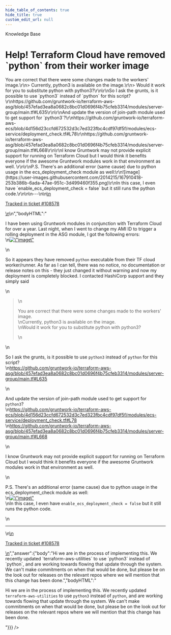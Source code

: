 ```yaml
---
hide_table_of_contents: true
hide_title: true
custom_edit_url: null
---
```



<CenterLayout>
<span className="searchCategory">Knowledge Base</span>
<h1>Help! Terraform Cloud have removed `python` from their worker image</h1>
<GitHub discussion={{"id":"D_kwDOF8slf84APhB-","number":412,"author":{"login":"KOConchobhair"},"title":"Help! Terraform Cloud have removed `python` from their worker image","body":"\nI have been using Gruntwork modules in conjunction with Terraform Cloud for over a year. Last night, when I went to change my AMI ID to trigger a rolling deployment in the ASG module, I got the following errors:\r\n![image](https://user-images.githubusercontent.com/2014215/167910290-8bcb3c10-53ad-4c14-a062-aa6ca6ae410b.png)\r\n\r\nSo it appears they have removed `python` executable from their TF cloud worker/runner. As far as I can tell, there was no notice, no documentation or release notes on this - they just changed it without warning and now my deployment is completely blocked. I contacted HashiCorp support and they simply said\r\n> You are correct that there were some changes made to the workers' image.\r\n> Currently, python3 is available on the image.\r\n> Would it work for you to substitute python with python3?\r\n\r\nSo I ask the grunts, is it possible to use `python3` instead of `python` for this script?\r\nhttps://github.com/gruntwork-io/terraform-aws-asg/blob/457efad3ea8a0682c8bc01d0696f4b75cfeb3314/modules/server-group/main.tf#L635\r\n\r\nAnd update the version of join-path module used to get support for `python3`?\r\nhttps://github.com/gruntwork-io/terraform-aws-ecs/blob/4d156d23ccfd672532d3c7ed323fbc4cdf97df5f/modules/ecs-service/deployment_check.tf#L78\r\nhttps://github.com/gruntwork-io/terraform-aws-asg/blob/457efad3ea8a0682c8bc01d0696f4b75cfeb3314/modules/server-group/main.tf#L668\r\n\r\nI know Gruntwork may not provide explicit support for running on Terraform Cloud but I would think it benefits everyone if the awesome Gruntwork modules work in that environment as well. \r\n\r\nP.S. There's an additional error (same cause) due to python usage in the ecs_deployment_check module as well:\r\n![image](https://user-images.githubusercontent.com/2014215/167910418-253b386b-6ada-47ae-951c-3d499460f355.png)\r\nIn this case, I even have `enable_ecs_deployment_check = false` but it still runs the python code.\r\n\n\n---\n\n<ins datetime=\"2022-05-11T17:49:20Z\">\n  <p><a href=\"https://support.gruntwork.io/hc/requests/108578\">Tracked in ticket #108578</a></p>\n</ins>\n","bodyHTML":"<p dir=\"auto\">I have been using Gruntwork modules in conjunction with Terraform Cloud for over a year. Last night, when I went to change my AMI ID to trigger a rolling deployment in the ASG module, I got the following errors:<br>\n<a target=\"_blank\" rel=\"noopener noreferrer nofollow\" href=\"https://user-images.githubusercontent.com/2014215/167910290-8bcb3c10-53ad-4c14-a062-aa6ca6ae410b.png\"><img src=\"https://user-images.githubusercontent.com/2014215/167910290-8bcb3c10-53ad-4c14-a062-aa6ca6ae410b.png\" alt=\"image\" style=\"max-width: 100%;\"></a></p>\n<p dir=\"auto\">So it appears they have removed <code class=\"notranslate\">python</code> executable from their TF cloud worker/runner. As far as I can tell, there was no notice, no documentation or release notes on this - they just changed it without warning and now my deployment is completely blocked. I contacted HashiCorp support and they simply said</p>\n<blockquote>\n<p dir=\"auto\">You are correct that there were some changes made to the workers' image.<br>\nCurrently, python3 is available on the image.<br>\nWould it work for you to substitute python with python3?</p>\n</blockquote>\n<p dir=\"auto\">So I ask the grunts, is it possible to use <code class=\"notranslate\">python3</code> instead of <code class=\"notranslate\">python</code> for this script?<br>\n<a href=\"https://github.com/gruntwork-io/terraform-aws-asg/blob/457efad3ea8a0682c8bc01d0696f4b75cfeb3314/modules/server-group/main.tf#L635\">https://github.com/gruntwork-io/terraform-aws-asg/blob/457efad3ea8a0682c8bc01d0696f4b75cfeb3314/modules/server-group/main.tf#L635</a></p>\n<p dir=\"auto\">And update the version of join-path module used to get support for <code class=\"notranslate\">python3</code>?<br>\n<a href=\"https://github.com/gruntwork-io/terraform-aws-ecs/blob/4d156d23ccfd672532d3c7ed323fbc4cdf97df5f/modules/ecs-service/deployment_check.tf#L78\">https://github.com/gruntwork-io/terraform-aws-ecs/blob/4d156d23ccfd672532d3c7ed323fbc4cdf97df5f/modules/ecs-service/deployment_check.tf#L78</a><br>\n<a href=\"https://github.com/gruntwork-io/terraform-aws-asg/blob/457efad3ea8a0682c8bc01d0696f4b75cfeb3314/modules/server-group/main.tf#L668\">https://github.com/gruntwork-io/terraform-aws-asg/blob/457efad3ea8a0682c8bc01d0696f4b75cfeb3314/modules/server-group/main.tf#L668</a></p>\n<p dir=\"auto\">I know Gruntwork may not provide explicit support for running on Terraform Cloud but I would think it benefits everyone if the awesome Gruntwork modules work in that environment as well.</p>\n<p dir=\"auto\">P.S. There's an additional error (same cause) due to python usage in the ecs_deployment_check module as well:<br>\n<a target=\"_blank\" rel=\"noopener noreferrer nofollow\" href=\"https://user-images.githubusercontent.com/2014215/167910418-253b386b-6ada-47ae-951c-3d499460f355.png\"><img src=\"https://user-images.githubusercontent.com/2014215/167910418-253b386b-6ada-47ae-951c-3d499460f355.png\" alt=\"image\" style=\"max-width: 100%;\"></a><br>\nIn this case, I even have <code class=\"notranslate\">enable_ecs_deployment_check = false</code> but it still runs the python code.</p>\n<hr>\n<ins datetime=\"2022-05-11T17:49:20Z\">\n  <p dir=\"auto\"><a href=\"https://support.gruntwork.io/hc/requests/108578\" rel=\"nofollow\">Tracked in ticket #108578</a></p>\n</ins>","answer":{"body":"Hi we are in the process of implementing this. We recently updated `terraform-aws-utilities` to use `python3` instead of `python`, and are working towards flowing that update through the system. We can't make commitments on when that would be done, but please be on the look out for releases on the relevant repos where we will mention that this change has been done.","bodyHTML":"<p dir=\"auto\">Hi we are in the process of implementing this. We recently updated <code class=\"notranslate\">terraform-aws-utilities</code> to use <code class=\"notranslate\">python3</code> instead of <code class=\"notranslate\">python</code>, and are working towards flowing that update through the system. We can't make commitments on when that would be done, but please be on the look out for releases on the relevant repos where we will mention that this change has been done.</p>"}}} />

</CenterLayout>
  

<!-- ##DOCS-SOURCER-START
{
  "sourcePlugin": "github-discussions",
  "hash": "9b6374d3dea3f478f802bd262d30b760"
}
##DOCS-SOURCER-END -->
